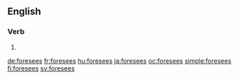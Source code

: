 ==English==

===Verb===
{{head|en|verb form}}

# {{en-third-person singular of|foresee}}

[[de:foresees]]
[[fr:foresees]]
[[hu:foresees]]
[[ja:foresees]]
[[oc:foresees]]
[[simple:foresees]]
[[fi:foresees]]
[[sv:foresees]]